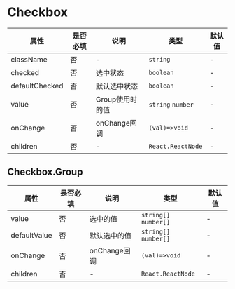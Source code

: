 # Checkbox

| 属性 | 是否必填 | 说明 | 类型 | 默认值 |
| --- | --- | --- | --- | --- |
| className | 否 | - | `string` | - |
| checked | 否 | 选中状态 | `boolean` | - |
| defaultChecked | 否 | 默认选中状态 | `boolean` | - |
| value | 否 | Group使用时的值 | `string` `number`  | - |
| onChange | 否 | onChange回调 | `(val)=>void` | - |
| children | 否 | - | `React.ReactNode` | - |

## Checkbox.Group

| 属性 | 是否必填 | 说明 | 类型 | 默认值 |
| --- | --- | --- | --- | --- |
| value | 否 | 选中的值 | `string[]` `number[]` | - |
| defaultValue | 否 | 默认选中的值 | `string[]` `number[]` | - |
| onChange | 否 | onChange回调 | `(val)=>void` | - |
| children | 否 | - | `React.ReactNode` | - |
